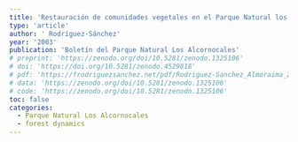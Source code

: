 ```yaml
---
title: 'Restauración de comunidades vegetales en el Parque Natural los Alcornocales'
type: 'article'
author: ' Rodríguez-Sánchez'
year: '2003'
publication: 'Boletín del Parque Natural Los Alcornocales'
# preprint: 'https://zenodo.org/doi/10.5281/zenodo.1325106'
# doi: 'https://doi.org/10.5281/zenodo.4529818'
# pdf: 'https://frodriguezsanchez.net/pdf/Rodriguez-Sanchez_Almoraima_2005.pdf'
# data: 'https://zenodo.org/doi/10.5281/zenodo.1325106'
# code: 'https://zenodo.org/doi/10.5281/zenodo.1325106'
toc: false
categories: 
  - Parque Natural Los Alcornocales
  - forest dynamics
---
```





